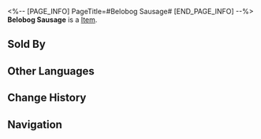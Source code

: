 <%-- [PAGE_INFO]
PageTitle=#Belobog Sausage#
[END_PAGE_INFO] --%>
{{Item Infobox
|title       = Belobog Sausage
|id          = 408601
|image       = Item Belobog Sausage.png
|type        = 
|invCategory = Consumables
|rarity      = 3
|effect      = Upon use, immediately regenerates 50% of Max Energy for a single ally.
|description = It has been more than a hundred years since the Belobog Meat Factory launched the first red sausage, which can be described as a real national delicacy.
|source1     = Food Stall
}}
{{Description|1=''"Red stew flavor, garlic flavor, pepper flavor... What is this strawberry flavor!?"''}}
'''Belobog Sausage''' is a [[Item]].

==Sold By==
{{Shop Availability}}

==Other Languages==
{{Other Languages
|en   = Belobog Sausage
|zhs  = 贝洛伯格红肠
|zht  = 貝洛伯格臘腸
|ja   = ベロブルグソーセージ
|ko   = 벨로보그 소시지
|es   = Salchicha de Belobog
|fr   = Saucisse de Belobog
|ru   = Белобожские колбаски
|th   = Belobog Sausage
|vi   = Xúc Xích Belobog
|de   = Belobog-Wurst
|id   = Belobog Sausage
|pt   = Linguiça de Belobog
}}

==Change History==
{{Change History|2.0}}

==Navigation==
{{Consumable Navbox}}